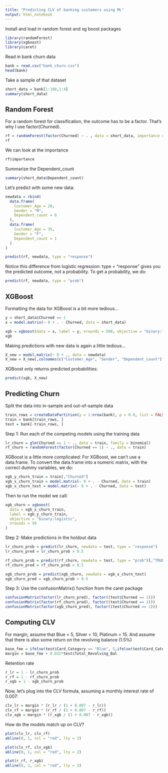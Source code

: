---
title: "Predicting CLV of banking customers using ML"
output: html_notebook
---
Install and load in random forest and xg boost packages
```{r}
library(randomForest)
library(xgboost)
library(caret)
```
Read in bank churn data
```{r}
bank = read.csv("bank_churn.csv")
head(bank)
```
Take a sample of that dataset
```{r}
short_data = bank[1:100,1:4]
summary(short_data)
```
## Random Forest
For a random forest for classification, the outcome has to be a factor. That's why I use factor(Churned). 
```{r}
rf = randomForest(factor(Churned) ~ . , data = short_data, importance = TRUE)
rf
```
We can look at the importance
```{r}
rf$importance
```
Summarize the Dependent_count
```{r}
summary(short_data$Dependent_count)
```
Let's predict with some new data:
```{r}
newdata = rbind(
  data.frame(
    Customer_Age = 20,
    Gender = "M",
    Dependent_count = 0
  ),
  data.frame(
    Customer_Age = 35,
    Gender = "F",
    Dependent_count = 1
  )
)

predict(rf, newdata, type = "response")
```
Notice this difference from logistic regression: type = "response" gives you the predicted outcome, not a probability. To get a probability, we do:
```{r}
predict(rf, newdata, type = "prob")
```
## XGBoost
Formatting the data for XGBoost is a bit more tedious...
```{r}
y = short_data$Churned == 1
x = model.matrix(~ 0 + . - Churned, data = short_data)

xgb = xgboost(data = x, label = y, nrounds = 500, objective = "binary:logistic")
xgb
```
Making predictions with new data is again a little tedious...

```{r}
X_new = model.matrix(~ 0 + ., data = newdata)
X_new = X_new[,colnames(c("Customer_Age", "Gender", "Dependent_count"))]
```
XGBoost only returns predicted probabilities:
```{r}
predict(xgb, X_new)
```
## Predicting Churn
Split the data into in-sample and out-of-sample data
```{r}
train_rows = createDataPartition(y = 1:nrow(bank), p = 0.8, list = FALSE)
train = bank[train_rows, ]
test = bank[-train_rows, ]
```
Step 1: Run each of the competing models using the training data
```{r}
lr_churn = glm(Churned == 1 ~ ., data = train, family = binomial)
rf_churn = randomForest(factor(Churned == 1) ~ ., data = train)
```
XGBoost is a little more complicated: For XGBoost, we can't use a data.frame. To convert the data.frame into a numeric matrix, with the correct dummy variables, we do:
```{r}
xgb_y_churn_train = train[,"Churned"]   
xgb_x_churn_train = model.matrix(~ 0 + . - Churned, data = train)
xgb_x_churn_test = model.matrix(~ 0 + . - Churned, data = test)
```
Then to run the model we call:
```{r}
xgb_churn = xgboost(
  data = xgb_x_churn_train,
  label = xgb_y_churn_train,
  objective = "binary:logistic",
  nrounds = 50
)

```
Step 2: Make predictions in the holdout data
```{r}
lr_churn_prob = predict(lr_churn, newdata = test, type = "response")
lr_churn_pred = lr_churn_prob > 0.5

rf_churn_prob = predict(rf_churn, newdata = test, type = "prob")[,"TRUE"]
rf_churn_pred = rf_churn_prob > 0.5

xgb_churn_prob = predict(xgb_churn, newdata = xgb_x_churn_test)
xgb_churn_pred = xgb_churn_prob > 0.5
```
Step 3: Use the confusionMatrix() function from the caret package
```{r}
confusionMatrix(factor(lr_churn_pred), factor((test$Churned == 1)))
confusionMatrix(factor(rf_churn_pred), factor((test$Churned == 1)))
confusionMatrix(factor(xgb_churn_pred), factor((test$Churned == 1)))
```
## Computing CLV
For margin, assume that Blue = 5, Silver = 10, Platinum = 15. And assume that there is also some return on the revolving balance (1.5%) 
```{r}
base_fee = ifelse(test$Card_Category == "Blue", 5,ifelse(test$Card_Category == "Silver", 10, 15))
margin = base_fee + 0.015*test$Total_Revolving_Bal
```
Retention rate
```{r}
r_lr = 1 - lr_churn_prob
r_rf = 1 - rf_churn_prob
r_xgb = 1 - xgb_churn_prob
```
Now, let's plug into the CLV formula, assuming a monthly interest rate of 0.007:
```{r}
clv_lr = margin * (r_lr / (1 + 0.007 - r_lr))
clv_rf = margin * (r_rf / (1 + 0.007 - r_rf))
clv_xgb = margin * (r_xgb / (1 + 0.007 - r_xgb))
```
How do the models match up on CLV?
```{r}
plot(clv_lr, clv_rf)
abline(0, 1, col = "red", lty = 2)

plot(clv_rf, clv_xgb)
abline(0, 1, col = "red", lty = 2)

plot(r_rf, r_xgb)
abline(0, 1, col = "red", lty = 2)
```